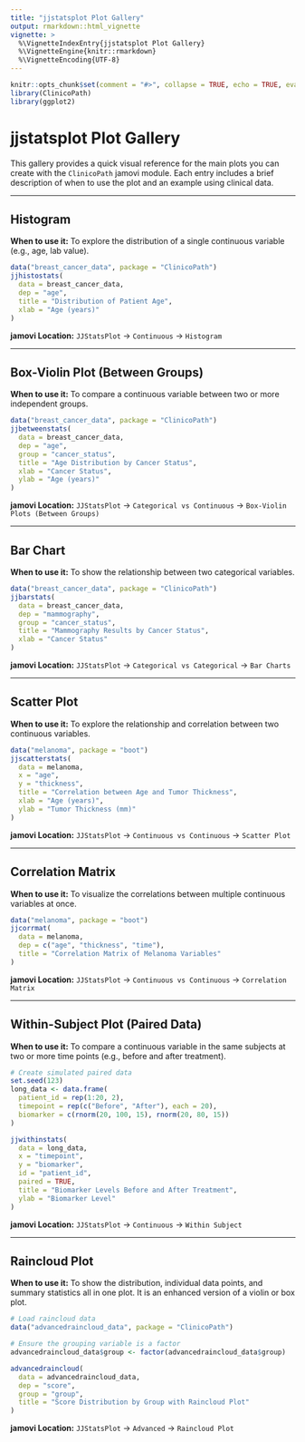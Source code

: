 ```yaml
---
title: "jjstatsplot Plot Gallery"
output: rmarkdown::html_vignette
vignette: >
  %\VignetteIndexEntry{jjstatsplot Plot Gallery}
  %\VignetteEngine{knitr::rmarkdown}
  %\VignetteEncoding{UTF-8}
---
```


```r
knitr::opts_chunk$set(comment = "#>", collapse = TRUE, echo = TRUE, eval = TRUE, warning = FALSE, message = FALSE, fig.width=8, fig.height=6)
library(ClinicoPath)
library(ggplot2)
```

# jjstatsplot Plot Gallery

This gallery provides a quick visual reference for the main plots you can create with the `ClinicoPath` jamovi module. Each entry includes a brief description of when to use the plot and an example using clinical data.

---

## Histogram

**When to use it:** To explore the distribution of a single continuous variable (e.g., age, lab value).

```r
data("breast_cancer_data", package = "ClinicoPath")
jjhistostats(
  data = breast_cancer_data,
  dep = "age",
  title = "Distribution of Patient Age",
  xlab = "Age (years)"
)
```

**jamovi Location:** `JJStatsPlot` -> `Continuous` -> `Histogram`

---

## Box-Violin Plot (Between Groups)

**When to use it:** To compare a continuous variable between two or more independent groups.

```r
data("breast_cancer_data", package = "ClinicoPath")
jjbetweenstats(
  data = breast_cancer_data,
  dep = "age",
  group = "cancer_status",
  title = "Age Distribution by Cancer Status",
  xlab = "Cancer Status",
  ylab = "Age (years)"
)
```

**jamovi Location:** `JJStatsPlot` -> `Categorical vs Continuous` -> `Box-Violin Plots (Between Groups)`

---

## Bar Chart

**When to use it:** To show the relationship between two categorical variables.

```r
data("breast_cancer_data", package = "ClinicoPath")
jjbarstats(
  data = breast_cancer_data,
  dep = "mammography",
  group = "cancer_status",
  title = "Mammography Results by Cancer Status",
  xlab = "Cancer Status"
)
```

**jamovi Location:** `JJStatsPlot` -> `Categorical vs Categorical` -> `Bar Charts`

---

## Scatter Plot

**When to use it:** To explore the relationship and correlation between two continuous variables.

```r
data("melanoma", package = "boot")
jjscatterstats(
  data = melanoma,
  x = "age",
  y = "thickness",
  title = "Correlation between Age and Tumor Thickness",
  xlab = "Age (years)",
  ylab = "Tumor Thickness (mm)"
)
```

**jamovi Location:** `JJStatsPlot` -> `Continuous vs Continuous` -> `Scatter Plot`

---

## Correlation Matrix

**When to use it:** To visualize the correlations between multiple continuous variables at once.

```r
data("melanoma", package = "boot")
jjcorrmat(
  data = melanoma,
  dep = c("age", "thickness", "time"),
  title = "Correlation Matrix of Melanoma Variables"
)
```

**jamovi Location:** `JJStatsPlot` -> `Continuous vs Continuous` -> `Correlation Matrix`

---

## Within-Subject Plot (Paired Data)

**When to use it:** To compare a continuous variable in the same subjects at two or more time points (e.g., before and after treatment).

```r
# Create simulated paired data
set.seed(123)
long_data <- data.frame(
  patient_id = rep(1:20, 2),
  timepoint = rep(c("Before", "After"), each = 20),
  biomarker = c(rnorm(20, 100, 15), rnorm(20, 80, 15))
)

jjwithinstats(
  data = long_data,
  x = "timepoint",
  y = "biomarker",
  id = "patient_id",
  paired = TRUE,
  title = "Biomarker Levels Before and After Treatment",
  ylab = "Biomarker Level"
)
```

**jamovi Location:** `JJStatsPlot` -> `Continuous` -> `Within Subject`

---

## Raincloud Plot

**When to use it:** To show the distribution, individual data points, and summary statistics all in one plot. It is an enhanced version of a violin or box plot.

```r
# Load raincloud data
data("advancedraincloud_data", package = "ClinicoPath")

# Ensure the grouping variable is a factor
advancedraincloud_data$group <- factor(advancedraincloud_data$group)

advancedraincloud(
  data = advancedraincloud_data,
  dep = "score",
  group = "group",
  title = "Score Distribution by Group with Raincloud Plot"
)

```

**jamovi Location:** `JJStatsPlot` -> `Advanced` -> `Raincloud Plot`